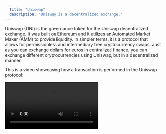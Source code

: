 ```yaml
---
  title: "Uniswap"
  description: "Uniswap is a decentralized exchange."
---
```


Uniswap (UNI) is the governance token for the Uniswap decentralized exchange. It was built on Ethereum and it utilizes an Automated Market Maker (AMM) to provide liquidity. In simpler terms, it is a protocol that allows for permissionless and intermediary free cryptocurrency swaps. Just as you can exchange dollars for euros in centralized finance, you can exchange different cryptocurrencies using Uniswap, but in a decentralized manner.

This is a video showcasing how a transaction is performed in the Uniswap protocol:

<video controls autoPlay loop playsInline>
  <source src="/vid/uni.mp4" type="video/mp4" />
  Sorry, your browser doesn't support embedded videos.
</video>
